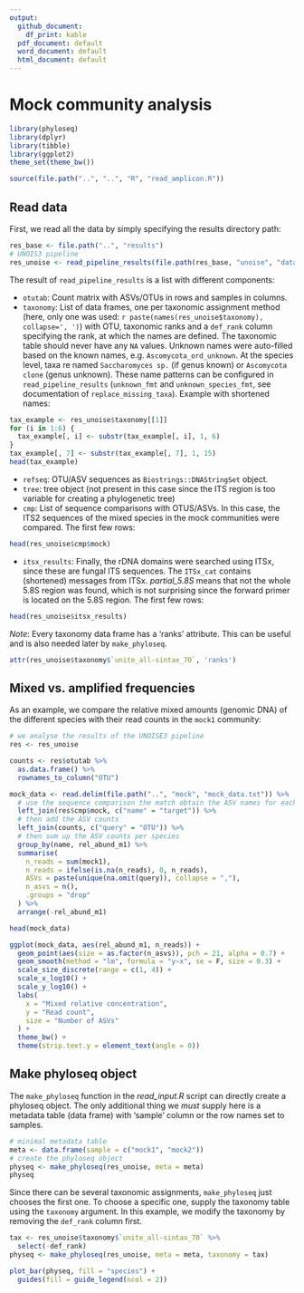 ```yaml
---
output:
  github_document:
    df_print: kable
  pdf_document: default
  word_document: default
  html_document: default
---
```


# Mock community analysis

```r
library(phyloseq)
library(dplyr)
library(tibble)
library(ggplot2)
theme_set(theme_bw())

source(file.path("..", "..", "R", "read_amplicon.R"))
```

## Read data

First, we read all the data by simply specifying the results directory path:

```r
res_base <- file.path("..", "results")
# UNOIS3 pipeline
res_unoise <- read_pipeline_results(file.path(res_base, "unoise", "data"))
```

The result of `read_pipeline_results` is a list with different components:

- `otutab`: Count matrix with ASVs/OTUs in rows and samples in columns.
- `taxonomy`: List of data frames, one per taxonomic assignment method (here, only one was used: `r paste(names(res_unoise$taxonomy), collapse=', ')`) with OTU, taxonomic ranks and a `def_rank` column specifying the rank, at which the names are defined. The taxonomic table should never have any `NA` values. Unknown names were auto-filled based on the known names, e.g. `Ascomycota_ord_unknown`. At the species level, taxa re named `Saccharomyces sp.` (if genus known) or `Ascomycota clone` (genus unknown). These name patterns can be configured in `read_pipeline_results` (`unknown_fmt` and `unknown_species_fmt`, see documentation of `replace_missing_taxa`). Example with shortened names:
```r
tax_example <- res_unoise$taxonomy[[1]]
for (i in 1:6) {
  tax_example[, i] <- substr(tax_example[, i], 1, 6)
}
tax_example[, 7] <- substr(tax_example[, 7], 1, 15)
head(tax_example)
```
- `refseq`: OTU/ASV sequences as `Biostrings::DNAStringSet` object.
- `tree`: tree object (not present in this case since the ITS region is too variable for creating a phylogenetic tree)
- `cmp`: List of sequence comparisons with OTUS/ASVs. In this case, the ITS2 sequences of the mixed species in the mock communities were compared. The first few rows: 
```r
head(res_unoise$cmp$mock)
```
- `itsx_results`: Finally, the rDNA domains were searched using ITSx, since these are fungal ITS sequences. The `ITSx_cat` contains (shortened) messages from ITSx. *partial_5.8S* means that not the whole 5.8S region was found, which is not surprising since the forward primer is located on the 5.8S region. The first few rows: 
```r
head(res_unoise$itsx_results)
```

*Note*: Every taxonomy data frame has a 'ranks' attribute. This can be useful and is also needed later by `make_phyloseq`.

```r
attr(res_unoise$taxonomy$`unite_all-sintax_70`, 'ranks')
```


## Mixed vs. amplified frequencies

As an example, we compare the relative mixed amounts (genomic DNA) of the different species with their read counts in the `mock1` community:

```r
# we analyse the results of the UNOISE3 pipeline
res <- res_unoise

counts <- res$otutab %>%
  as.data.frame() %>%
  rownames_to_column("OTU")

mock_data <- read.delim(file.path("..", "mock", "mock_data.txt")) %>%
  # use the sequence comparison the match obtain the ASV names for each species
  left_join(res$cmp$mock, c("name" = "target")) %>%
  # then add the ASV counts
  left_join(counts, c("query" = "OTU")) %>%
  # then sum up the ASV counts per species
  group_by(name, rel_abund_m1) %>%
  summarise(
    n_reads = sum(mock1),
    n_reads = ifelse(is.na(n_reads), 0, n_reads),
    ASVs = paste(unique(na.omit(query)), collapse = ","),
    n_asvs = n(),
    .groups = "drop"
  ) %>%
  arrange(-rel_abund_m1)

head(mock_data)
```

```r
ggplot(mock_data, aes(rel_abund_m1, n_reads)) +
  geom_point(aes(size = as.factor(n_asvs)), pch = 21, alpha = 0.7) +
  geom_smooth(method = "lm", formula = "y~x", se = F, size = 0.3) +
  scale_size_discrete(range = c(1, 4)) +
  scale_x_log10() +
  scale_y_log10() +
  labs(
    x = "Mixed relative concentration",
    y = "Read count",
    size = "Number of ASVs"
  ) +
  theme_bw() +
  theme(strip.text.y = element_text(angle = 0))
```

## Make phyloseq object

The `make_phyloseq` function in the *read_input.R* script can directly create a phyloseq object. The only additional thing we *must* supply here is a metadata table (data frame) with 'sample' column or the row names set to samples.

```r
# minimal metadata table
meta <- data.frame(sample = c("mock1", "mock2"))
# create the phyloseq object
physeq <- make_phyloseq(res_unoise, meta = meta)
physeq
```

Since there can be several taxonomic assignments, `make_phyloseq` just chooses the first one. To choose a specific one, supply the taxonomy table using the `taxonomy` argument. In this example, we modify the taxonomy by removing the `def_rank` column first.

```r
tax <- res_unoise$taxonomy$`unite_all-sintax_70` %>%
  select(-def_rank)
physeq <- make_phyloseq(res_unoise, meta = meta, taxonomy = tax)
```

```r
plot_bar(physeq, fill = "species") +
  guides(fill = guide_legend(ncol = 2))
```

